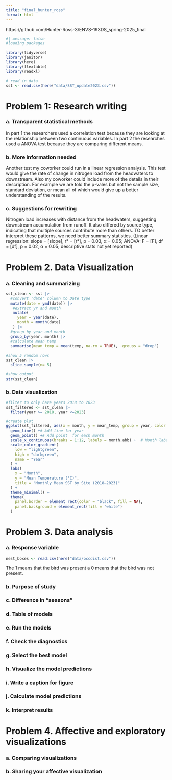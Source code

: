 ```yaml
---
title: "final_hunter_ross"
format: html
---
```


https://github.com/Hunter-Ross-3/ENVS-193DS_spring-2025_final

```r
#| message: false
#loading packages

library(tidyverse)
library(janitor)
library(here)
library(flextable)
library(readxl)

# read in data
sst <- read.csv(here("data/SST_update2023.csv"))
```

# Problem 1: Research writing 

### a. Transparent statistical methods

In part 1 the researchers used a correlation test because they are looking at the relationship between two continuous variables. In part 2 the researches used a ANOVA test because they are comparing different means. 

### b. More information needed

Another test my coworker could run in a linear regression analysis. This test would give the rate of change in nitrogen load from the headwaters to downstream. Also my coworker could include more of the details in their description. For example we are told the p-vales but not the sample size, standard deviation, or mean all of which would give up a better understanding of the results.  

### c. Suggestions for rewriting

Nitrogen load increases with distance from the headwaters, suggesting downstream accumulation from runoff. It also differed by source type, indicating that multiple sources contribute more than others. TO better interpret these patterns, we need better summary statistics. (Linear regression: slope = [slope], r² = [r²], p = 0.03, α = 0.05; ANOVA: F = [F], df = [df], p = 0.02, α = 0.05; descriptive stats not yet reported)

# Problem 2. Data Visualization

### a. Cleaning and summarizing

```r

sst_clean <- sst |> 
  #convert 'date' column to Date type
  mutate(date = ymd(date)) |> 
   #extract yr and month
   mutate(
     year = year(date), 
     month = month(date)
   ) |> 
  #group by year and month
  group_by(year, month) |> 
  #calculate mean temp
  summarise(mean_temp = mean(temp, na.rm = TRUE), .groups = "drop") 
  
#show 5 random rows
sst_clean |> 
  slice_sample(n= 5)

#show output
str(sst_clean)

```


### b. Data visualization

```r

#filter to only have years 2018 to 2023
sst_filtered <- sst_clean |> 
  filter(year >= 2018, year <=2023)

#create plot
ggplot(sst_filtered, aes(x = month, y = mean_temp, group = year, color = year)) +
  geom_line() +# Add line for year
  geom_point() +# Add point  for each month
  scale_x_continuous(breaks = 1:12, labels = month.abb) +  # Month labels
  scale_color_gradient(
    low = "lightgreen", 
    high = "darkgreen", 
    name = "Year"
  ) +
  labs(
    x = "Month",
    y = "Mean Temperature (°C)",
    title = "Monthly Mean SST by Site (2018–2023)"
  ) +
  theme_minimal() +
  theme(
    panel.border = element_rect(color = "black", fill = NA), 
    panel.background = element_rect(fill = "white")
  )

```


# Problem 3. Data analysis

### a. Response variable

```r
nest_boxes <- read.csv(here("data/occdist.csv"))
```
The 1 means that the bird was present a 0 means that the bird was not present. 

### b. Purpose of study



### c. Difference in "seasons"



### d. Table of models



### e. Run the models



### f. Check the diagnostics



### g. Select the best model



### h. Visualize the model predictions



### i. Write a caption for figure



### j. Calculate model predictions



### k. Interpret results



# Problem 4. Affective and exploratory visualizations

### a. Comparing visualizations



### b. Sharing your affective visualization




















